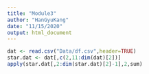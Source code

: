 ```yaml
---
title: "Module3"
author: "HanGyuKang"
date: "11/15/2020"
output: html_document
---
```


```r
dat <- read.csv("Data/df.csv",header=TRUE)
star.dat <- dat[,c(2,11:dim(dat)[2])]
apply(star.dat[,2:dim(star.dat)[2]-1],2,sum)

```